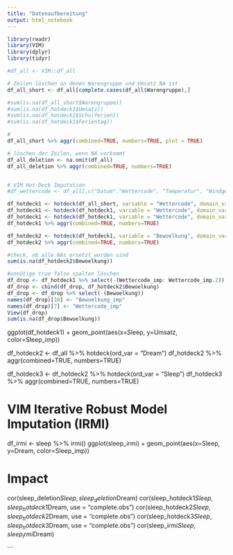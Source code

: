 ```yaml
---
title: "Datenaufbereitung"
output: html_notebook
---
```



```r
library(readr)
library(VIM)
library(dplyr)
library(tidyr)

#df_all <- VIM::df_all

# Zeilen löschen an denen Warengruppe und Umsatz NA ist
df_all_short <- df_all[complete.cases(df_all$Warengruppe),]

#sum(is.na(df_all_short$Warengruppe))
#sum(is.na(df_hotdeck1$Umsatz))
#sum(is.na(df_hotdeck1$Schulferien))
#sum(is.na(df_hotdeck1$Ferientag))

#
df_all_short %>% aggr(combined=TRUE, numbers=TRUE, plot = TRUE)

# löschen der Zeilen, wenn NA vorkommt
df_all_deletion <- na.omit(df_all)
df_all_deletion %>% aggr(combined=TRUE, numbers=TRUE)


# VIM Hot-Deck Imputation
#df_wettercode <- df_all[,c("Datum","Wettercode", "Temperatur", "Windgeschwindigkeit", "Bewoelkung")]

df_hotdeck1 <- hotdeck(df_all_short, variable = "Wettercode", domain_var = c("Temperatur"), impNA = TRUE)
df_hotdeck1 <- hotdeck(df_hotdeck1, variable = "Wettercode", domain_var = c("Windgeschwindigkeit"), impNA = TRUE)
df_hotdeck1 <- hotdeck(df_hotdeck1, variable = "Wettercode", domain_var = c("Bewoelkung"), impNA = TRUE)
df_hotdeck1 %>% aggr(combined=TRUE, numbers=TRUE)

df_hotdeck2 <- hotdeck(df_hotdeck1, variable = "Bewoelkung", domain_var = c("Wettercode"), impNA = TRUE)
df_hotdeck2 %>% aggr(combined=TRUE, numbers=TRUE)

#check, ob alle NAs ersetzt worden sind
sum(is.na(df_hotdeck2$Bewoelkung))

#unnötige true false spalten löschen
df_drop <- df_hotdeck1 %>% select(-(Wettercode_imp: Wettercode_imp.2))
df_drop <- cbind(df_drop, df_hotdeck2$Bewoelkung)
df_drop <- df_drop %>% select(-(Bewoelkung))
names(df_drop)[10] <- "Bewoelkung_imp"
names(df_drop)[7] <- "Wettercode_imp"
View(df_drop)
sum(is.na(df_drop$Bewoelkung))


```
ggplot(df_hotdeck1) +
  geom_point(aes(x=Sleep, y=Umsatz, color=Sleep_imp))




df_hotdeck2 <- df_all %>%  hotdeck(ord_var = "Dream")
df_hotdeck2 %>% aggr(combined=TRUE, numbers=TRUE)

df_hotdeck3 <- df_hotdeck2 %>%  hotdeck(ord_var = "Sleep")
df_hotdeck3 %>% aggr(combined=TRUE, numbers=TRUE)

# VIM Iterative Robust Model Imputation (IRMI)
df_irmi <- sleep %>%  irmi()
ggplot(sleep_irmi) +
  geom_point(aes(x=Sleep, y=Dream, color=Sleep_imp))


# Impact
cor(sleep_deletion$Sleep, sleep_deletion$Dream)
cor(sleep_hotdeck1$Sleep, sleep_hotdeck1$Dream, use = "complete.obs")
cor(sleep_hotdeck2$Sleep, sleep_hotdeck2$Dream, use = "complete.obs")
cor(sleep_hotdeck3$Sleep, sleep_hotdeck3$Dream, use = "complete.obs")
cor(sleep_irmi$Sleep, sleep_irmi$Dream)



```

